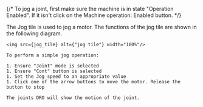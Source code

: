 
{/* To jog a joint, first make sure the machine is in state "Operation Enabled". If it isn't click on the Machine operation: Enabled button. */}

<div style={{display: props.minimal ? "none" : "inherit"}}>
    The Jog tile is used to jog a motor. The functions of the jog tile are shown in the following diagram.

    <img src={jog_tile} alt={"jog tile"} width="100%"/>
</div>

    To perform a simple jog operation:

    1. Ensure "Joint" mode is selected
    1. Ensure "Cont" button is selected
    1. Set the Jog speed to an appropriate value
    1. Click one of the arrow buttons to move the motor. Release the button to stop

    The joints DRO will show the motion of the joint.